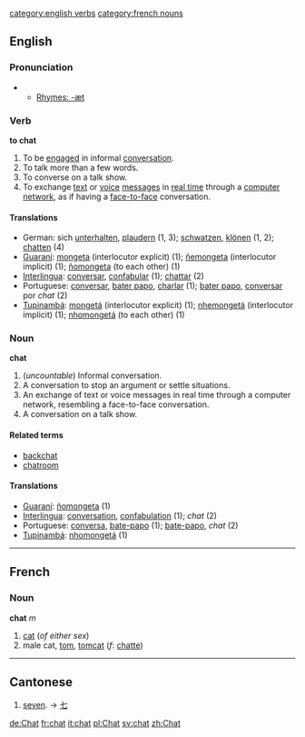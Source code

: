 [[category:english verbs]]
[[category:french nouns]]
==English==
===Pronunciation===
**[[Rhymes:English:-æt|Rhymes: -æt]]

===Verb===
'''to chat'''

#To be [[engage]]d in informal [[conversation]].
#To talk more than a few words.
#To converse on a talk show.
#To exchange [[text]] or [[voice]] [[message]]s in [[real time]] through a [[computer network]], as if having a [[face-to-face]] conversation.

====Translations====
*German: sich [[unterhalten]], [[plaudern]] (1, 3); [[schwatzen]], [[klönen]] (1, 2); [[chatten]] (4)
*[[Guaraní]]: [[mongeta]] (interlocutor explicit) (1); [[ñemongeta]] (interlocutor implicit) (1); [[ñomongeta]] (to each other) (1)
*[[Interlingua]]: [[conversar]], [[confabular]] (1); [[chattar]] (2)
*Portuguese: [[conversar]], [[bater papo]], [[charlar]] (1); [[bater papo]], [[conversar]] por ''chat'' (2)
*[[Tupinambá]]: [[mongetá]] (interlocutor explicit) (1); [[nhemongetá]] (interlocutor implicit) (1); [[nhomongetá]] (to each other) (1)

===Noun===
'''chat'''

#(''uncountable'') Informal conversation.
#A conversation to stop an argument or settle situations.
#An exchange of text or voice messages in real time through a computer network, resembling a face-to-face conversation.
#A conversation on a talk show.

====Related terms====
*[[backchat]]
*[[chatroom]]

====Translations====
*[[Guaraní]]: [[ñomongeta]] (1)
*[[Interlingua]]: [[conversation]], [[confabulation]] (1); ''chat'' (2)
*Portuguese: [[conversa]], [[bate-papo]] (1); [[bate-papo]], ''chat'' (2)
*[[Tupinambá]]: [[nhomongetá]] (1)

----
==French==
===Noun===
'''chat''' ''m''

#[[cat]] (''of either sex'')
#male cat, [[tom]], [[tomcat]] (''f'': [[chatte]])

----

==Cantonese==

# [[seven]]. &rarr; [[七]]

[[de:Chat]]
[[fr:chat]]
[[it:chat]]
[[pl:Chat]]
[[sv:chat]]
[[zh:Chat]]